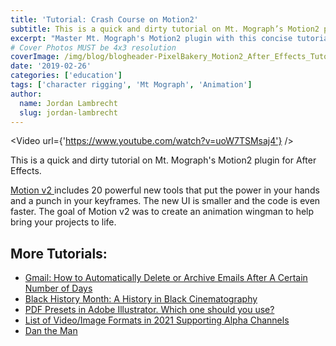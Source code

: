 ```yaml
---
title: 'Tutorial: Crash Course on Motion2'
subtitle: This is a quick and dirty tutorial on Mt. Mograph’s Motion2 plugin for After Effects.
excerpt: "Master Mt. Mograph's Motion2 plugin with this concise tutorial. Unleash 20 new tools for dynamic keyframes and enhanced animations in After Effects."
# Cover Photos MUST be 4x3 resolution
coverImage: /img/blog/blogheader-PixelBakery_Motion2_After_Effects_Tutorial.jpg
date: '2019-02-26'
categories: ['education']
tags: ['character rigging', 'Mt Mograph', 'Animation']
author:
  name: Jordan Lambrecht
  slug: jordan-lambrecht
---
```

<Video url={'https://www.youtube.com/watch?v=uoW7TSMsaj4'} />

This is a quick and dirty tutorial on Mt. Mograph's Motion2 plugin for After Effects.

[Motion v2 ](https://www.mtmograph.com/motion/)includes 20 powerful new tools that put the power in your hands and a punch in your keyframes. The new UI is smaller and the code is even faster. The goal of Motion v2 was to create an animation wingman to help bring your projects to life.

## More Tutorials:

-   [Gmail: How to Automatically Delete or Archive Emails After A Certain Number of Days](https://pixelbakery.com/recipes/gmail-automatically-delete-or-archive-emails)
-   [Black History Month: A History in Black Cinematography](https://pixelbakery.com/recipes/2021-black-history-month-cinematography)
-   [PDF Presets in Adobe Illustrator. Which one should you use?](https://pixelbakery.com/recipes/pdf-presets-in-adobe-illustrator)
-   [List of Video/Image Formats in 2021 Supporting Alpha Channels](https://pixelbakery.com/recipes/video-image-formats)
-   [Dan the Man](https://pixelbakery.com/recipes/dan-the-man)